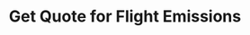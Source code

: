 ---
title: 'Get Quote for Flight Emissions'
openapi: 'POST /api/v1/quotes/flight'
description: 'Get a price quote for offsetting flight carbon emissions. Will return the amount of CO2e to offset and total price.'
---
